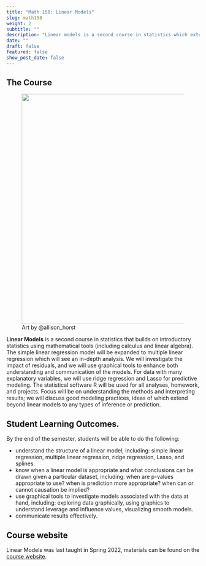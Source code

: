 ```yaml
---
title: "Math 158: Linear Models"
slug: math158
weight: 2
subtitle: ""
description: "Linear models is a second course in statistics which extends a basic statistical linear model in many ways. The mathematics in the course moves quickly, and there will also be extended focus on good modeling practices and interpretation."
date: ""
draft: false
featured: false
show_post_date: false
---
```


## The Course

<figure>
<img src="dragon_regression_featured.png" align="right" width = "600">
<figcaption>Art by @allison_horst</figcaption>
</figure>

**Linear Models** is a second course in statistics that builds on introductory statistics using mathematical tools (including calculus and linear algebra).  The simple linear regression model will be expanded to multiple linear regression which will see an in-depth analysis.  We will investigate the impact of residuals, and we will use graphical tools to enhance both understanding and communication of the models.  For data with many explanatory variables, we will use ridge regression and Lasso for predictive modeling.  The statistical software R will be used for all analyses, homework, and projects. Focus will be on understanding the methods and interpreting results; we will discuss good modeling practices, ideas of which extend beyond linear models to any types of inference or prediction.


## Student Learning Outcomes.
By the end of the semester, students will be able to do the following:

* understand the structure of a linear model, including: simple linear regression, multiple linear regression, ridge regression, Lasso, and splines.
* know when a linear model is appropriate and what conclusions can be drawn given a particular dataset, including: when are p-values appropriate to use? when is prediction more appropriate? when can or cannot causation be implied?
* use graphical tools to investigate models associated with the data at hand, including: exploring data graphically, using graphics to understand leverage and influence values, visualizing smooth models.
* communicate results effectively.


## Course website
Linear Models was last taught in Spring 2022, materials can be found on the <a href = "https://m158-lin-mod.netlify.app/" target = "_blank">course website</a>.

